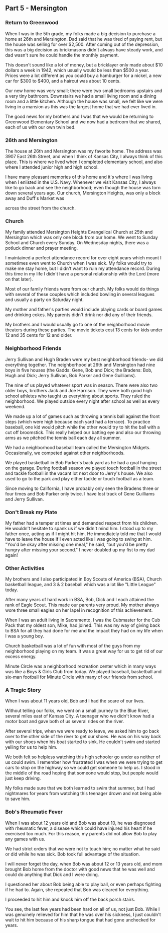 ## Part 5 - Mersington

### Return to Greenwood

When I was in the 5th grade, my folks made a big decision to purchase a home at
26th and Mersington. Dad said that he was tired of paying rent, but the house
was selling for over $2,500. After coming out of the depression, this was a big
decision as brickmasons didn't always have steady work, and dad wasn't sure he
could handle the monthly payment.

This doesn't sound like a lot of money, but a bricklayer only made about $10
dollars a week in 1942, which usually would be less than $500 a year. Prices
were a lot different as you could buy a hamburger for a nickel, a new car for
$300 to $400, and a haircut was about 10 cents.

Our new home was very small; there were two small bedrooms upstairs and a very
tiny bathroom. Downstairs we had a small living room and a dining room and a
little kitchen. Although the house was small, we felt like we were living in a
mansion as this was the largest home that we had ever lived in.

The good news for my brothers and I was that we would be returning to Greenwood
Elementary School and we now had a bedroom that we shared, each of us with our
own twin bed.

### 26th and Mersington

The house at 26th and Mersington was my favorite home. The address was 3907 East
26th Street, and when I think of Kansas City, I always think of this place. This
is where we lived when I completed elementary school, and also where I attended
junior high and high school.

I have many pleasant memories of this home and it's where I was living when I
enlisted in the U.S. Navy. Whenever we visit Kansas City, I always like to go
back and see the neighborhood; even though the house was torn down several years
ago. Our church, Mersington Heights, was only a block away and Duff's Market was

<PhotoPin id={11} />
across the street from the church.

### Church

My family attended Mersington Heights Evangelical Church at 25th and Mersington
which was only one block from our home. We went to Sunday School and Church
every Sunday. On Wednesday nights, there was a potluck dinner and prayer
meeting.

I maintained a perfect attendance record for over eight years which meant I
sometimes even went to Church when I was sick. My folks would try to make me
stay home, but I didn't want to ruin my attendance record. During this time in
my life I didn't have a personal relationship with the Lord (more on that
later).

Most of our family friends were from our church. My folks would do things with
several of these couples which included bowling in several leagues and usually a
party on Saturday night.

My mother and father's parties would include playing cards or board games and
drinking cokes. My parents didn't drink nor did any of their friends.

My brothers and I would usually go to one of the neighborhood movie theaters
during these parties. The movie tickets cost 13 cents for kids under 12 and 35
cents for 12 and older.

### Neighborhood Friends

Jerry Sullivan and Hugh Braden were my best neighborhood friends- we did
everything together. The neighborhood at 26th and Mersington had nine boys in
five houses (the Gadds: Gene, Bob and Dick; the Bradens: Bob, Hugh and Dick;
Jerry Sullivan, Bob Parker and Gene Guilliams).

The nine of us played whatever sport was in season. There were also two older
boys, brothers Jack and Joe Harrison. They were both good high school athletes
who taught us everything about sports. They ruled the neighborhood. We played
outside every night after school as well as every weekend.

We made up a lot of games such as throwing a tennis ball against the front steps
(which were high because each yard had a terrace). To practice baseball, one kid
would pitch while the other would try to hit the ball with a cut off broomstick.
This really helped our batting eye and also our throwing arms as we pitched the
tennis ball each day all summer.

We had a neighborhood baseball team called the Mersington Midgets. Occasionally,
we competed against other neighborhoods.

We played basketball in Bob Parker's back yard as he had a goal hanging on the
garage. During football season we played touch football in the street and tackle
football in the vacant lot next door to Jerry's house. We also used to go to the
park and play either tackle or touch football as a team.

Since moving to California, I have probably only seen the Bradens three or four
times and Bob Parker only twice. I have lost track of Gene Guilliams and Jerry
Sullivan.

### Don't Break my Plate

My father had a temper at times and demanded respect from his children. He
wouldn't hesitate to spank us if we didn't mind him. I stood up to my father
once, acting as if I might hit him. He immediately told me that I would have to
leave the house if I even acted like I was going to swing at him. "You'd be okay
after missing one meal," he said, "but you'd be pretty hungry after missing your
second." I never doubled up my fist to my dad again!

### Other Activities

My brothers and I also participated in Boy Scouts of America (BSA), Church
basketball league, and 3 & 2 baseball which was a lot like "Little League"
today.

After many years of hard work in BSA, Bob, Dick and I each attained the rank of
Eagle Scout. This made our parents very proud. My mother always wore three small
eagles on her lapel in recognition of this achievement.

When I was an adult living in Sacramento, I was the Cubmaster for the Cub Pack
that my oldest son, Mike, had joined. This was my way of giving back to BSA for
all they had done for me and the impact they had on my life when I was a young
boy.

Church basketball was a lot of fun with most of the guys from my neighborhood
playing on my team. It was a great way for us to get rid of our excess energy.

Minute Circle was a neighborhood recreation center which in many ways was like a
Boys & Girls Club from today. We played baseball, basketball and six-man
football for Minute Circle with many of our friends from school.

### A Tragic Story

When I was about 11 years old, Bob and I had the scare of our lives.

Without telling our folks, we went on a small journey to the Blue River, several
miles east of Kansas City. A teenager who we didn't know had a motor boat and
gave both of us several rides on the river.

After several trips, when we were ready to leave, we asked him to go back over
to the other side of the river to get our shoes. He was on his way back with our
shoes when his boat started to sink. He couldn't swim and started yelling for us
to help him.

We both felt so helpless watching this high schooler go under as neither of us
could swim. I remember how frustrated I was when we were trying to get cars to
stop on the highway so we could get someone to help us. I stood in the middle of
the road hoping that someone would stop, but people would just keep driving.

My folks made sure that we both learned to swim that summer, but I had
nightmares for years from watching this teenager drown and not being able to
save him.

### Bob's Rheumatic Fever

When I was about 12 years old and Bob was about 10, he was diagnosed with
rheumatic fever, a disease which could have injured his heart if he exercised
too much. For this reason, my parents did not allow Bob to play any games with
us.

We had strict orders that we were not to touch him; no matter what he said or
did while he was sick. Bob took full advantage of the situation.

I will never forget the day, when Bob was about 12 or 13 years old, and mom
brought Bob home from the doctor with good news that he was well and could do
anything that Dick and I were doing.

I questioned her about Bob being able to play ball, or even perhaps fighting if
he had to. Again, she repeated that Bob was cleared for everything.

I proceeded to hit him and knock him off the back porch stairs.

You see, the last few years had been hard on all of us, not just Bob. While I
was genuinely relieved for him that he was over his sickness, I just couldn't
wait to hit him because of his sharp tongue that had gone unchecked for years.
